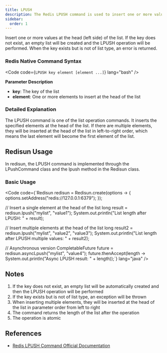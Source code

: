 ```yaml
---
title: LPUSH
description: The Redis LPUSH command is used to insert one or more values at the head of a list.
sidebar:
  order: 1
---
```



Insert one or more values at the head (left side) of the list. If the key does not exist, an empty list will be created and the LPUSH operation will be performed. When the key exists but is not of list type, an error is returned.

### Redis Native Command Syntax

<Code code={`LPUSH key element [element ...]`} lang="bash" />

**Parameter Description**

- **key**: The key of the list
- **element**: One or more elements to insert at the head of the list

### Detailed Explanation

The LPUSH command is one of the list operation commands. It inserts the specified elements at the head of the list. If there are multiple elements, they will be inserted at the head of the list in left-to-right order, which means the last element will become the first element of the list.

## Redisun Usage

In redisun, the LPUSH command is implemented through the LPushCommand class and the lpush method in the Redisun class.

### Basic Usage

<Code code={`Redisun redisun = Redisun.create(options -> {
    options.setAddress("redis://127.0.0.1:6379");
});

// Insert a single element at the head of the list
long result = redisun.lpush("mylist", "value1");
System.out.println("List length after LPUSH: " + result);

// Insert multiple elements at the head of the list
long result2 = redisun.lpush("mylist", "value2", "value3");
System.out.println("List length after LPUSH multiple values: " + result2);

// Asynchronous version
CompletableFuture<Long> future = redisun.asyncLpush("mylist", "value4");
future.thenAccept(length -> System.out.println("Async LPUSH result: " + length));`} lang="java" />

## Notes

1. If the key does not exist, an empty list will be automatically created and then the LPUSH operation will be performed
2. If the key exists but is not of list type, an exception will be thrown
3. When inserting multiple elements, they will be inserted at the head of the list in parameter order from left to right
4. The command returns the length of the list after the operation
5. The operation is atomic

## References

- [Redis LPUSH Command Official Documentation](https://redis.io/commands/lpush/)